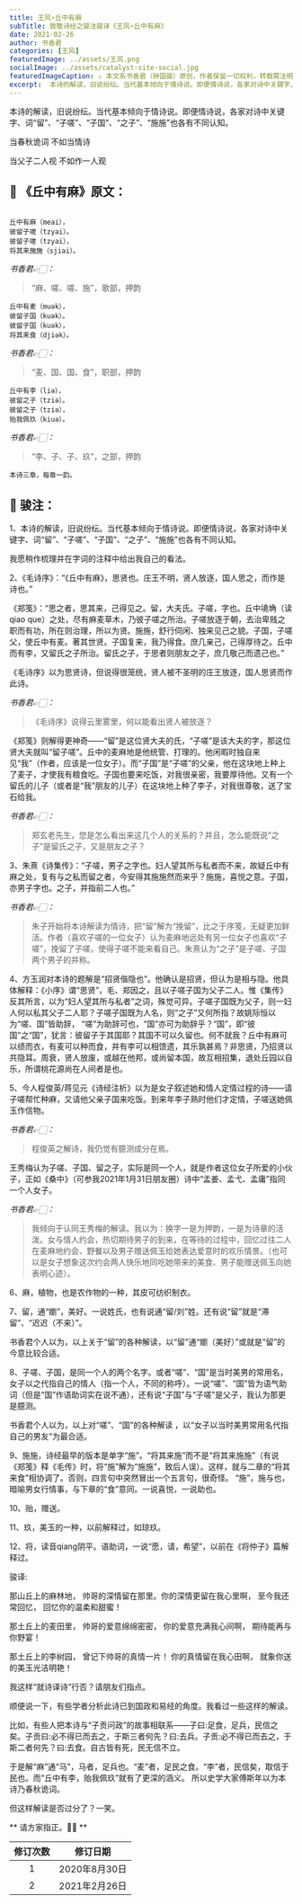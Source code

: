 ```yaml
---
title: 王风∘丘中有麻
subTitle: 致敬诗经之骏注骏译《王风∘丘中有麻》 
date: 2021-02-26 
author: 书香君
categories: [王风]
featuredImage: ../assets/王风.png
socialImage: ../assets/catalyst-site-social.jpg
featuredImageCaption: ⚠️️ 本文系书香君（钟国骏）原创，作者保留一切权利，转载需注明出处。
excerpt:  本诗的解读，旧说纷纭。当代基本倾向于情诗说。即便情诗说，各家对诗中关键字、词“留”、“子嗟”、“子国”、“之子”、“施施”也各有不同认知。  当春秋诡词 不如当情诗  当父子二人视 不如作一人观   
---
```


本诗的解读，旧说纷纭。当代基本倾向于情诗说。即便情诗说，各家对诗中关键字、词“留”、“子嗟”、“子国”、“之子”、“施施”也各有不同认知。

当春秋诡词
不如当情诗

当父子二人视
不如作一人观

## 🌼 《丘中有麻》原文：
```

丘中有麻（meai），
彼留子嗟（tzyai）。
彼留子嗟（tzyai），
将其来施施（sjiai）。

```
*书香君👉🏻：* 

> “麻、嗟、嗟、施”，歌部，押韵

```
丘中有麦（muək），
彼留子国（kuək）。
彼留子国（kuək），
将其来食（djiək）。

```
*书香君👉🏻：* 

> “麦、国、国、食”，职部，押韵

```
丘中有李（liə），
彼留之子（tziə）。
彼留之子（tziə），
贻我佩玖（kiuə）。

```
*书香君👉🏻：* 

> “李、子、子、玖”，之部，押韵

```
本诗三章，每章一韵。

```
## 🍁️ 骏注：

1、本诗的解读，旧说纷纭。当代基本倾向于情诗说。即便情诗说，各家对诗中关键字、词“留”、“子嗟”、“子国”、“之子”、“施施”也各有不同认知。

我愿稍作梳理并在字词的注释中给出我自己的看法。

2、《毛诗序》：“《丘中有麻》，思贤也。庄王不明，贤人放逐，国人思之，而作是诗也。”

《郑笺》：“思之者，思其来，己得见之。留，大夫氏。子嗟，字也。丘中墝埆（读qiao que）之处，尽有麻麦草木，乃彼子嗟之所治。子嗟放逐于朝，去治卑贱之职而有功，所在则治理，所以为贤。施施，舒行伺闲、独来见己之貌。子国，子嗟父，使丘中有麦。著其世贤。子国复来，我乃得食。庶几亲己，己得厚待之。丘中而有李，又留氏之子所治。留氏之子，于思者则朋友之子，庶几敬己而遗己也。”

《毛诗序》以为思贤诗，但说得很笼统，贤人被不圣明的庄王放逐，国人思贤而作此诗。

*书香君👉🏻：* 

> 《毛诗序》说得云里雾里，何以能看出贤人被放逐？

《郑笺》则解得更神奇——“留”是这位贤大夫的氏，“子嗟”是该大夫的字，那这位贤大夫就叫“留子嗟”。丘中的麦麻地是他统管、打理的。他闲暇时独自来见“我”（作者，应该是一位女子）。而“子国”是“子嗟”的父亲，他在这块地上种上了麦子，才使我有粮食吃。子国也要来吃饭，对我很亲密，我要厚待他。又有一个留氏的儿子（或者是“我”朋友的儿子）在这块地上种了李子，对我很尊敬，送了宝石给我。

*书香君👉🏻：* 

> 郑玄老先生，您是怎么看出来这几个人的关系的？并且，怎么能既说“之子”是留氏之子，又是朋友之子？

3、朱熹《诗集传》：“子嗟，男子之字也。妇人望其所与私者而不来，故疑丘中有麻之处，复有与之私而留之者，今安得其施施然而来乎？施施，喜悦之意。子国，亦男子字也。之子，并指前二人也。”

*书香君👉🏻：* 

> 朱子开始将本诗解读为情诗，把“留”解为“挽留”，比之于序笺，无疑更加鲜活。作者（喜欢子嗟的一位女子）认为麦麻地远处有另一位女子也喜欢“子嗟”，挽留了子嗟，使得子嗟不能来看自己。朱熹认为“之子”是子嗟、子国两个男子的并称。

4、方玉润对本诗的题解是“招贤偕隐也”。他确认是招贤，但认为是相与隐。他具体解释：《小序》谓“思贤”，毛、郑因之，且以子嗟子国为父子二人。惟《集传》反其所言，以为“妇人望其所与私者”之词，殊觉可异。子嗟子国既为父子，则一妇人何以私其父子二人耶？子嗟子国既为人名，则“之子”又何所指？故姚际恒以为“嗟、国”皆助辞， “嗟”为助辞可也，“国”亦可为助辞乎？“国”，即“彼国”之“国”，犹言：彼留子于其国耶？其国不可以久留也。何不就我？丘中有麻可以绩而衣，有麦可以种而食，并有李可以相馈遗，其乐孰甚焉？非思贤，乃招贤以共隐耳。周衰，贤人放废，或越在他邦，或尚留本国，故互相招集，退处丘园以自乐，所谓桃花源尚在人间者是也。

5、今人程俊英/蒋见元《诗经注析》以为是女子叙述她和情人定情过程的诗——请子嗟帮忙种麻，又请他父亲子国来吃饭。到来年李子熟时他们才定情，子嗟送她佩玉作信物。

*书香君👉🏻：* 

> 程俊英之解诗，我仍觉有臆测成分在焉。

王秀梅认为子嗟、子国、留之子，实际是同一个人，就是作者这位女子所爱的小伙子，正如《桑中》（可参我2021年1月31日朋友圈）诗中“孟姜、孟弋、孟庸”指同一个人女子。

*书香君👉🏻：* 

> 我倾向于认同王秀梅的解读。我以为：换字一是为押韵，一是为诗章的活泼。女与情人约会，热切期待男子的到来，在等待的过程中，回忆过往二人在麦麻地约会、野餐以及男子赠送佩玉给她表达爱意时的欢乐情景。（也可以是女子想象这次约会两人快乐地同吃她带来的美食、男子能赠送佩玉向她表明心迹）。

6、麻，植物，也是农作物的一种，其皮可纺织制衣。

7、留，通“嬼”，美好。一说姓氏，也有说通“留/刘”姓。还有说“留”就是“滞留”、“迟迟（不来）”。

书香君个人以为，以上关于“留”的各种解读，以“留”通“嬼（美好）”或就是“留”的今意比较合适。

8、子嗟、子国，是同一个人的两个名字。或者“嗟”、“国”是当时美男的常用名，女子以之代指自己的情人（指一个人，不同的称呼）。一说“嗟”、“国”皆为语气助词（但是“国”作语助词实在说不通），还有说“子国”与“子嗟”是父子，我认为那更是臆测。

书香君个人以为，以上对“嗟”、“国”的各种解读
，以“女子以当时美男常用名代指自己的男友”为最合适。

9、施施，诗经最早的版本是单字“施”。“将其来施”而不是“将其来施施”（有说《郑笺》释《毛传》时，将“施”解为“施施”，致后人误）。这样，就与二章的“将其来食”相协调了。否则，四言句中突然冒出一个五言句，很奇怪。
“施”，施与也，暗喻男女行情事，与下章的“食”意同。一说喜悦，一说助也。

10、贻，赠送。

11、玖，美玉的一种，以前解释过，如琼玖。

12、将，读音qiang阴平。语助词，一说“愿，请，希望”，以前在《将仲子》篇解释过。

骏译:

那山丘上的麻林地，
帅哥的深情留在那里。你的深情更留在我心里啊，
至今我还常回忆，
回忆你的温柔和甜蜜！

那土丘上的麦田里，
帅哥的爱意绵绵密密，
你的爱意充满我心间啊，
期待能再与你野宴！

那土丘上的李树园，
曾记下帅哥的真情一片！
你的真情留在我心田啊，
就象你送的美玉光洁明艳！

我这样“就诗译诗”行否？请朋友们指点。

顺便说一下，有些学者分析此诗已到国政和易经的角度。我看过一些这样的解读。

比如，有些人把本诗与“子贡问政”的故事相联系——子曰:足食，足兵，民信之矣。子贡曰:必不得已而去之，于斯三者何先？曰:去兵。子贡:必不得已而去之，于斯二者何先？曰:去食。自古皆有死，民无信不立。

于是解“麻”通“马”，马者，足兵也。“麦”者，足民之食。“李”者，民信矣，取信于民也。而“丘中有李，贻我佩玖”就有了更深的涵义。
所以史学大家傅斯年以为本诗乃春秋诡词。

但这样解读是否过分了？一笑。

** 请方家指正。🙏🏻 **

| 修订次数      | 修订日期 | 
|   :----: |    :----:   | 
| 1    | 2020年8月30日       | 
| 2    | 2021年2月26日       | 
